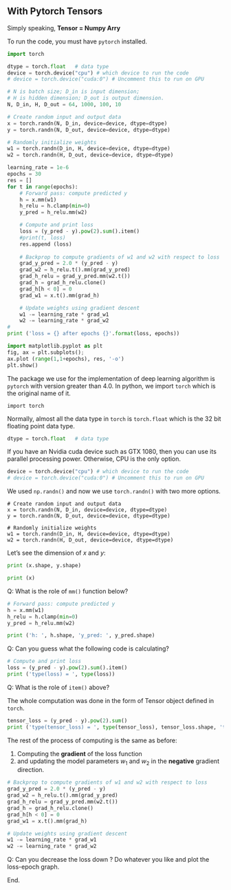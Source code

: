 ## With Pytorch Tensors

Simply speaking, **Tensor = Numpy Arry**


To run the code, you must have `pytorch` installed.

```python
import torch

dtype = torch.float   # data type
device = torch.device("cpu") # which device to run the code
# device = torch.device("cuda:0") # Uncomment this to run on GPU

# N is batch size; D_in is input dimension;
# H is hidden dimension; D_out is output dimension.
N, D_in, H, D_out = 64, 1000, 100, 10

# Create random input and output data
x = torch.randn(N, D_in, device=device, dtype=dtype)
y = torch.randn(N, D_out, device=device, dtype=dtype)

# Randomly initialize weights
w1 = torch.randn(D_in, H, device=device, dtype=dtype)
w2 = torch.randn(H, D_out, device=device, dtype=dtype)

learning_rate = 1e-6
epochs = 30
res = []
for t in range(epochs):
    # Forward pass: compute predicted y
    h = x.mm(w1)
    h_relu = h.clamp(min=0)
    y_pred = h_relu.mm(w2)

    # Compute and print loss
    loss = (y_pred - y).pow(2).sum().item()
    #print(t, loss)
    res.append (loss)
    
    # Backprop to compute gradients of w1 and w2 with respect to loss
    grad_y_pred = 2.0 * (y_pred - y)
    grad_w2 = h_relu.t().mm(grad_y_pred)
    grad_h_relu = grad_y_pred.mm(w2.t())
    grad_h = grad_h_relu.clone()
    grad_h[h < 0] = 0
    grad_w1 = x.t().mm(grad_h)

    # Update weights using gradient descent
    w1 -= learning_rate * grad_w1
    w2 -= learning_rate * grad_w2
#    
print ('loss = {} after epochs {}'.format(loss, epochs))

import matplotlib.pyplot as plt
fig, ax = plt.subplots();
ax.plot (range(1,1+epochs), res, '-o')
plt.show()
```

The package we use for the implementation of deep learning algorithm is `pytorch` with version greater than 4.0. In python, we import `torch` which is the original name of it.

```
import torch
```

Normally, almost all the data type in `torch` is `torch.float` which is the 32 bit floating point data type.
```python
dtype = torch.float   # data type
```

If you have an Nvidia cuda device such as GTX 1080, then you can use its parallel processing power.
Otherwise, CPU is the only option.

```python
device = torch.device("cpu") # which device to run the code
# device = torch.device("cuda:0") # Uncomment this to run on GPU
```


We used `np.randn()` and now we use `torch.randn()` with two more options.
```
# Create random input and output data
x = torch.randn(N, D_in, device=device, dtype=dtype)
y = torch.randn(N, D_out, device=device, dtype=dtype)

# Randomly initialize weights
w1 = torch.randn(D_in, H, device=device, dtype=dtype)
w2 = torch.randn(H, D_out, device=device, dtype=dtype)
```

Let's see the dimension of $x$ and $y$:
```python
print (x.shape, y.shape)
```

```python
print (x)
```

Q: What is the role of `mm()` function below?

```python
# Forward pass: compute predicted y
h = x.mm(w1)
h_relu = h.clamp(min=0)
y_pred = h_relu.mm(w2)

print ('h: ', h.shape, 'y_pred: ', y_pred.shape)
```

Q: Can you guess what the following code is calculating?
```python
# Compute and print loss
loss = (y_pred - y).pow(2).sum().item()
print ('type(loss) = ', type(loss))
```

Q: What is the role of `item()` above?


The whole computation was done in the form of Tensor object defined in `torch`.
```python
tensor_loss = (y_pred - y).pow(2).sum()
print ('type(tensor_loss) = ', type(tensor_loss), tensor_loss.shape, 'tensor_loss=', tensor_loss)
```


The rest of the process of computing is the same as before: 

1. Computing the **gradient** of the loss function
2. and updating the model parameters $w_1$ and $w_2$ in the **negative** gradient direction.

```python
# Backprop to compute gradients of w1 and w2 with respect to loss
grad_y_pred = 2.0 * (y_pred - y)
grad_w2 = h_relu.t().mm(grad_y_pred)
grad_h_relu = grad_y_pred.mm(w2.t())
grad_h = grad_h_relu.clone()
grad_h[h < 0] = 0
grad_w1 = x.t().mm(grad_h)

# Update weights using gradient descent
w1 -= learning_rate * grad_w1
w2 -= learning_rate * grad_w2
```

Q: Can you decrease the loss down ? Do whatever you like and plot the loss-epoch graph.

End.